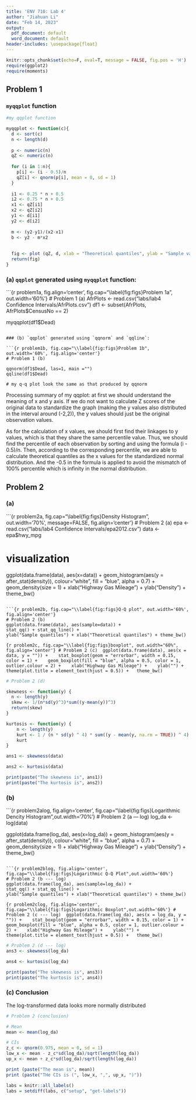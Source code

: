 ```yaml
---
title: 'ENV 710: Lab 4'
author: "Jiahuan Li"
date: "Feb 14, 2023"
output:
  pdf_document: default
  word_document: default
header-includes: \usepackage{float}
---
```


```r
knitr::opts_chunk$set(echo=F, eval=T, message = FALSE, fig.pos = 'H')
require(ggplot2)
require(moments)
```

<!-- sample code chunks included for problems, add or remove any code chunks or change the settings -->

## Problem 1

### `myqqplot` function

```r
#my qqplot function

myqqplot <- function(c){
  d <- sort(c)
  n <- length(d)
  
  p <- numeric(n)
  qZ <- numeric(n)
  
  for (i in 1:n){
    p[i] <- (i - 0.5)/n
    qZ[i] <- qnorm(p[i], mean = 0, sd = 1)
  }
  
  i1 <- 0.25 * n + 0.5
  i2 <- 0.75 * n + 0.5
  x1 <- qZ[i1]
  x2 <- qZ[i2]
  y1 <- d[i1]
  y2 <- d[i2]
  
  m <- (y2-y1)/(x2-x1)
  b <- y2 - m*x2
  
  
  fig <- plot (qZ, d, xlab = "Theoretical quantiles", ylab = "Sample values") + abline(b, m)
  return(fig)
}
```

### (a) `qqplot` generated using `myqqplot` function:

```{r problem1a, fig.align='center', fig.cap="\\label{fig:figs}Problem 1a", out.width='60%'}
# Problem 1 (a) 
AfrPlots <- read.csv("labs/lab4 Confidence Intervals/AfrPlots.csv")
df1 <- subset(AfrPlots, AfrPlots$CensusNo == 2)

myqqplot(df1$Dead)
```

### (b) `qqplot` generated using `qqnorm` and `qqline`:

```{r problem1b, fig.cap="\\label{fig:figs}Problem 1b", out.width='60%', fig.align='center'}
# Problem 1 (b) 

qqnorm(df1$Dead, las=1, main ="")
qqline(df1$Dead)

# my q-q plot look the same as that produced by qqnorm
```

Processing summary of my qqplot: at first we should understand the meaning of x and y axis. If we do not want to calculate Z scores of the original data to standardize the graph (making the y values also distributed in the interval around (-2,2)), the y values should just be the original observation values.

As for the calculation of x values, we should first find their linkages to y values, which is that they share the same percentile value. Thus, we should find the percentile of each observation by sorting and using the formula (i - 0.5)/n. Then, according to the corresponding percentile, we are able to calculate theoretical quantiles as the x values for the standardized normal distribution. And the -0.5 in the formula is applied to avoid the mismatch of 100% percentile which is infinity in the normal distribution.

\newpage

## Problem 2

### (a)

```{r problem2a, fig.cap="\\label{fig:figs}Density Histogram", out.width='70%', message=FALSE, fig.align='center'}
# Problem 2 (a) 
epa <- read.csv("labs/lab4 Confidence Intervals/epa2012.csv")
data <- epa$hwy_mpg

# visualization
ggplot(data.frame(data), aes(x=data)) + 
  geom_histogram(aes(y = after_stat(density)), 
  colour="white", fill = "blue", alpha = 0.7) +
  geom_density(size = 1) + xlab("Highway Gas Mileage") + 
  ylab("Density") + theme_bw()
```

```{r problem2b, fig.cap="\\label{fig:figs}Q-Q plot", out.width='60%', fig.align='center'}
# Problem 2 (b) 
ggplot(data.frame(data), aes(sample=data)) +
stat_qq() + stat_qq_line() +
ylab("Sample quantiles") + xlab("Theoretical quantiles") + theme_bw()
```

```{r problem2c, fig.cap="\\label{fig:figs}boxplot", out.width="60%", fig.align='center'}
# Problem 2 (c) 
ggplot(data.frame(data), aes(x = data, y = "")) + 
  stat_boxplot(geom = "errorbar", width = 0.15, color = 1) + 
  geom_boxplot(fill = "blue", alpha = 0.5, color = 1, outlier.colour = 2) + 
  xlab("Highway Gas Mileage") + 
  ylab("") + 
  theme(plot.title = element_text(hjust = 0.5)) +
  theme_bw()
```

```r
# Problem 2 (d)

skewness <- function(y) {
  n <- length(y)
  skew <- 1/(n*sd(y)^3)*sum((y-mean(y))^3)
  return(skew)
}

kurtosis <- function(y) {
    n <- length(y)
    kurt <- 1 / (n * sd(y) ^ 4) * sum((y - mean(y, na.rm = TRUE)) ^ 4) - 3
    kurt
}

ans1 <- skewness(data)

ans2 <- kurtosis(data)

print(paste("The skewness is", ans1))
print(paste("The kurtosis is", ans2))
```

### (b)

```{r problem2alog, fig.align='center', fig.cap="\\label{fig:figs}Logarithmic Dencity Histogram",out.width='70%'}
# Problem 2 (a --- log) 
log_da <- log(data)

ggplot(data.frame(log_da), aes(x=log_da)) + 
  geom_histogram(aes(y = after_stat(density)), 
  colour="white", fill = "blue", alpha = 0.7) +
  geom_density(size = 1) + xlab("Highway Gas Mileage") + 
  ylab("Density") + theme_bw()
```

```{r problem2blog, fig.align='center', fig.cap="\\label{fig:figs}Logarithmic Q-Q Plot",out.width='60%'}
# Problem 2 (b --- log) 
ggplot(data.frame(log_da), aes(sample=log_da)) +
stat_qq() + stat_qq_line() +
ylab("Sample quantiles") + xlab("Theoretical quantiles") + theme_bw()
```

```{r problem2clog, fig.align='center', fig.cap="\\label{fig:figs}Logarithmic Boxplot",out.width='60%'}
# Problem 2 (c --- log) 
ggplot(data.frame(log_da), aes(x = log_da, y = "")) + 
  stat_boxplot(geom = "errorbar", width = 0.15, color = 1) + 
  geom_boxplot(fill = "blue", alpha = 0.5, color = 1, outlier.colour = 2) + 
  xlab("Highway Gas Mileage") + 
  ylab("") + 
  theme(plot.title = element_text(hjust = 0.5)) +
  theme_bw()
```

```r
# Problem 2 (d --- log) 
ans3 <- skewness(log_da)

ans4 <- kurtosis(log_da)

print(paste("The skewness is", ans3))
print(paste("The kurtosis is", ans4))
```

### (c) Conclusion

The log-transformed data looks more normally distributed

```r
# Problem 2 (conclusion) 

# Mean
mean <- mean(log_da)

# CIs
z_c <- qnorm(0.975, mean = 0, sd = 1)
low_x <- mean - z_c*sd(log_da)/sqrt(length(log_da))
up_x <- mean + z_c*sd(log_da)/sqrt(length(log_da))

print (paste("The mean is", mean))
print (paste("THe CIs is (", low_x, ",", up_x, ")"))
```

\newpage

```r
labs = knitr::all_labels()
labs = setdiff(labs, c("setup", "get-labels"))

```
